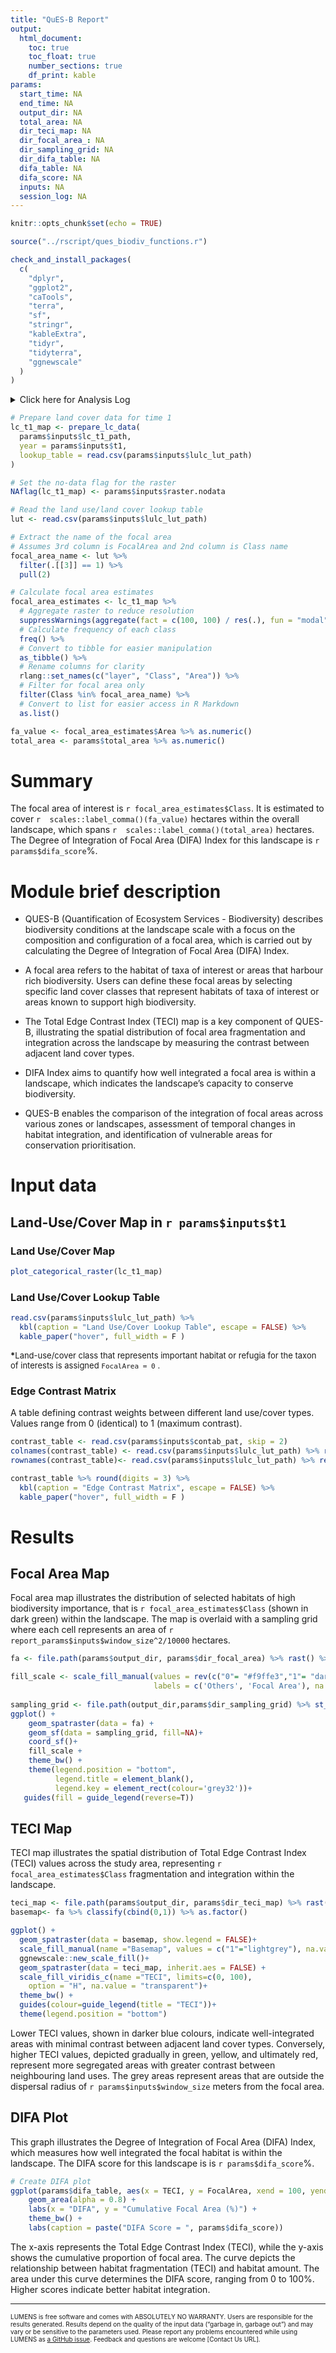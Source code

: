 ```yaml
---
title: "QuES-B Report"
output: 
  html_document:
    toc: true
    toc_float: true
    number_sections: true
    df_print: kable
params:
  start_time: NA
  end_time: NA
  output_dir: NA
  total_area: NA
  dir_teci_map: NA
  dir_focal_area_: NA
  dir_sampling_grid: NA
  dir_difa_table: NA
  difa_table: NA
  difa_score: NA
  inputs: NA
  session_log: NA
---
```


```r
knitr::opts_chunk$set(echo = TRUE)
```

```r
source("../rscript/ques_biodiv_functions.r")
```

```r
check_and_install_packages(
  c(
    "dplyr",
    "ggplot2",
    "caTools",
    "terra",
    "sf",
    "stringr",
    "kableExtra",
    "tidyr",
    "tidyterra",
    "ggnewscale"
  )
)
```


<details>

<summary>Click here for Analysis Log</summary>

```r

analysis_log <- tribble(
  ~Category,                   ~Details,
  "Analysis Start",        params$start_time,
  "Analysis End",          params$end_time,
  "Input Data and Parameters", "",
  "1. Landcover map",      params$inputs$lc_t1_path,
  "2. Year", as.character(params$inputs$t1),
  "3. Landcover lookup",   params$inputs$lulc_lut_path,
  "4. Contrast table",     params$inputs$contab_path,
  "5. NoData land-cover class", as.character(params$inputs$raster.nodata),
  "6. Number of sampling points (n)", as.character(params$inputs$sampling_points),
  "7. Mowing window radius (metres)", as.character(params$inputs$window_size),
  "8. Mowing window shape", as.character(params$inputs$window.shap),
  "9. Fragstats config file", params$inputs$fca_path,
  "10. Fragstats directory", params$inputs$fragstats_path,
  "Output Files", "",
  "Output Workspace",      paste0(getwd(), params$output_dir),
  "1. Focal Area Map",     file.path(params$output_dir, params$dir_focal_area_),
  "2. TECI Map", file.path(params$output_dir, params$dir_teci_map),
  "3. DIFA Table",file.path(params$output_dir, params$dir_difa_table),
  "4. Sampling Grid",file.path(params$output_dir, params$dir_sampling_grid),
  "Session Summary", "",
) %>% rbind(format_session_info_table())

analysis_log %>% kbl(caption = "Analysis Log", escape = FALSE) %>%
  kable_paper("hover", full_width = F )
```

</details>


```r
# Prepare land cover data for time 1
lc_t1_map <- prepare_lc_data(
  params$inputs$lc_t1_path,
  year = params$inputs$t1,
  lookup_table = read.csv(params$inputs$lulc_lut_path)
)

# Set the no-data flag for the raster
NAflag(lc_t1_map) <- params$inputs$raster.nodata

# Read the land use/land cover lookup table
lut <- read.csv(params$inputs$lulc_lut_path)

# Extract the name of the focal area
# Assumes 3rd column is FocalArea and 2nd column is Class name
focal_area_name <- lut %>%
  filter(.[[3]] == 1) %>% 
  pull(2)

# Calculate focal area estimates
focal_area_estimates <- lc_t1_map %>%
  # Aggregate raster to reduce resolution
  suppressWarnings(aggregate(fact = c(100, 100) / res(.), fun = "modal")) %>%
  # Calculate frequency of each class
  freq() %>%
  # Convert to tibble for easier manipulation
  as_tibble() %>%
  # Rename columns for clarity
  rlang::set_names(c("layer", "Class", "Area")) %>%
  # Filter for focal area only
  filter(Class %in% focal_area_name) %>%
  # Convert to list for easier access in R Markdown
  as.list()

fa_value <- focal_area_estimates$Area %>% as.numeric()
total_area <- params$total_area %>% as.numeric()
```

# Summary

The focal area of interest is `r focal_area_estimates$Class`. It is estimated to cover `r  scales::label_comma()(fa_value)` hectares within the overall landscape, which spans `r  scales::label_comma()(total_area)` hectares. The Degree of Integration of Focal Area (DIFA) Index for this landscape is `r params$difa_score`%.

# Module brief description

- QUES-B (Quantification of Ecosystem Services - Biodiversity) describes biodiversity conditions at the landscape scale with a focus on the composition and configuration of a focal area, which is carried out by calculating the Degree of Integration of Focal Area (DIFA) Index.

- A focal area refers to the habitat of taxa of interest or areas that harbour rich biodiversity. Users can define these focal areas by selecting specific land cover classes that represent habitats of taxa of interest or areas known to support high biodiversity.

- The Total Edge Contrast Index (TECI) map is a key component of QUES-B, illustrating the spatial distribution of focal area fragmentation and integration across the landscape by measuring the contrast between adjacent land cover types.

- DIFA Index aims to quantify how well integrated a focal area is within a landscape, which indicates the landscape's capacity to conserve biodiversity.

- QUES-B enables the comparison of the integration of focal areas across various zones or landscapes, assessment of temporal changes in habitat integration, and identification of vulnerable areas for conservation prioritisation.


# Input data

## Land-Use/Cover Map in `r params$inputs$t1` {.tabset}

### Land Use/Cover Map

```r
plot_categorical_raster(lc_t1_map)
```

### Land Use/Cover Lookup Table

```r
read.csv(params$inputs$lulc_lut_path) %>% 
  kbl(caption = "Land Use/Cover Lookup Table", escape = FALSE) %>%
  kable_paper("hover", full_width = F )
```

<font size="2"> **\***Land-use/cover class that represents important habitat or refugia for the taxon of interests is assigned `FocalArea = 0` .</font size>


### Edge Contrast Matrix

A table defining contrast weights between different land use/cover types. Values range from 0 (identical) to 1 (maximum contrast).

```r
contrast_table <- read.csv(params$inputs$contab_pat, skip = 2)
colnames(contrast_table) <- read.csv(params$inputs$lulc_lut_path) %>% rename(Value=1) %>% filter(!Value %in% 0) %>% pull(2)
rownames(contrast_table)<- read.csv(params$inputs$lulc_lut_path) %>% rename(Value=1) %>%  filter(!Value %in% 0) %>% pull(2)

contrast_table %>% round(digits = 3) %>% 
  kbl(caption = "Edge Contrast Matrix", escape = FALSE) %>%
  kable_paper("hover", full_width = F )
```

# Results

<!-- Brief explanation of how to interpret the presented data at the landscape level. -->

<!-- Standard text, mandatory for all LUMENS Module -->

## Focal Area Map

Focal area map illustrates the distribution of selected habitats of high biodiversity importance, that is `r focal_area_estimates$Class` (shown in dark green) within the landscape. The map is overlaid with a sampling grid where each cell represents an area of `r report_params$inputs$window_size^2/10000` hectares.

```r
fa <- file.path(params$output_dir, params$dir_focal_area) %>% rast() %>% terra::as.factor()

fill_scale <- scale_fill_manual(values = rev(c("0"= "#f9ffe3","1"= "darkgreen")), na.value = "white",
                                labels = c('Others', 'Focal Area'), na.translate = F )
                    
sampling_grid <- file.path(output_dir,params$dir_sampling_grid) %>% st_read(quiet=TRUE)
ggplot() +
    geom_spatraster(data = fa) +
    geom_sf(data = sampling_grid, fill=NA)+
    coord_sf()+
    fill_scale +
    theme_bw() +
    theme(legend.position = "bottom", 
          legend.title = element_blank(), 
          legend.key = element_rect(colour='grey32'))+
   guides(fill = guide_legend(reverse=T))
```

## TECI Map

TECI map illustrates the spatial distribution of Total Edge Contrast Index (TECI) values across the study area, representing `r focal_area_estimates$Class` fragmentation and integration within the landscape.

```r
teci_map <- file.path(params$output_dir, params$dir_teci_map) %>% rast() 
basemap<- fa %>% classify(cbind(0,1)) %>% as.factor()

ggplot() +
  geom_spatraster(data = basemap, show.legend = FALSE)+
  scale_fill_manual(name ="Basemap", values = c("1"="lightgrey"), na.value = "transparent")+
  ggnewscale::new_scale_fill()+
  geom_spatraster(data = teci_map, inherit.aes = FALSE) +
  scale_fill_viridis_c(name ="TECI", limits=c(0, 100),
    option = "H", na.value = "transparent")+
  theme_bw() +
  guides(colour=guide_legend(title = "TECI"))+
  theme(legend.position = "bottom")
```

Lower TECI values, shown in darker blue colours, indicate well-integrated areas with minimal contrast between adjacent land cover types. Conversely, higher TECI values, depicted gradually in green, yellow, and ultimately red, represent more segregated areas with greater contrast between neighbouring land uses. The grey areas represent areas that are outside the dispersal radius of `r params$inputs$window_size` meters from the focal area.

## DIFA Plot

This graph illustrates the Degree of Integration of Focal Area (DIFA) Index, which measures how well integrated the focal habitat is within the landscape. The DIFA score for this landscape is is `r params$difa_score`%.

```r
# Create DIFA plot
ggplot(params$difa_table, aes(x = TECI, y = FocalArea, xend = 100, yend = 100)) +
    geom_area(alpha = 0.8) +
    labs(x = "DIFA", y = "Cumulative Focal Area (%)") +
    theme_bw() +
    labs(caption = paste("DIFA Score = ", params$difa_score))
```

The x-axis represents the Total Edge Contrast Index (TECI), while the y-axis shows the cumulative proportion of focal area. The curve depicts the relationship between habitat fragmentation (TECI) and habitat amount. The area under this curve determines the DIFA score, ranging from 0 to 100%. Higher scores indicate better habitat integration.

------------------------------------------------------------------------

<!-- Mandatory closing statement for all module -->

<font size="1"> LUMENS is free software and comes with ABSOLUTELY NO WARRANTY. Users are responsible for the results generated. Results depend on the quality of the input data ("garbage in, garbage out") and may vary or be sensitive to the parameters used. Please report any problems encountered while using LUMENS as [a GitHub issue](https://github.com/icraf-indonesia/lumens-shiny/issues). Feedback and questions are welcome [Contact Us URL]. </font size>
